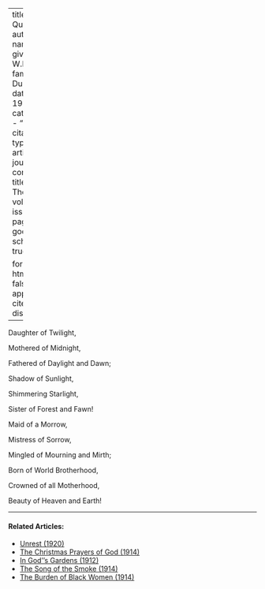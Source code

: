 
---
title: 'The Quadroon'
author:
  - name:
      given: W.E.B.
      family: Du Bois
date: May 1911
categories: 
  - ""
citation: 
  type: article-journal
  container-title: The Crisis
  volume: 3
  issue: 1
  page: 1
google-scholar: true

format:
  html:
    toc: false
    appendix-cite-as: display
---



<div class="poem">
<p class = "verse">Daughter of Twilight,</p>
<p class = "verse">Mothered of Midnight,</p>
<p class = "verse">Fathered of Daylight and Dawn;</p>
<p class = "verse indent">Shadow of Sunlight,</p>
<p class = "verse indent">Shimmering Starlight,</p>
<p class = "verse indent">Sister of Forest and Fawn!</p>
</div>
<div class="poem">
<p class = "verse">Maid of a Morrow,</p>
<p class = "verse">Mistress of Sorrow,</p>
<p class = "verse">Mingled of Mourning and Mirth;</p>
<p class = "verse indent">Born of World Brotherhood,</p>
<p class = "verse indent">Crowned of all Motherhood,</p>
<p class = "verse indent">Beauty of Heaven and Earth!</p>
</div>

<!-- Similar articles start here -->

<hr>
#### Related Articles:

* [Unrest (1920)](/Volumes/19/05/unrest.html)
* [The Christmas Prayers of God (1914)](/Volumes/09/02/christmas_prayers_of_god.html)
* [In God''s Gardens (1912)](/Volumes/03/06/in-gods-gardens.html)
* [The Song of the Smoke (1914)](/Volumes/07/03/song_of_smoke.html)
* [The Burden of Black Women (1914)](/Volumes/09/01/burden_of_black_women.html)

<!-- Similar articles end here -->